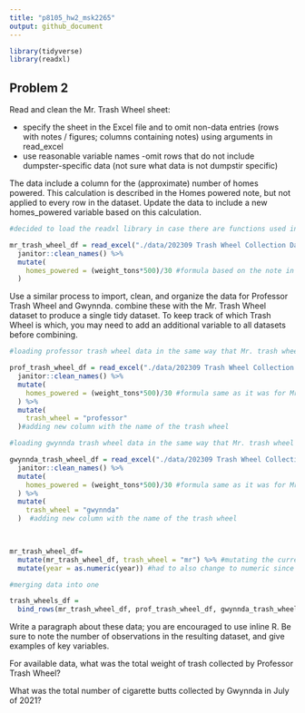 ```yaml
---
title: "p8105_hw2_msk2265"
output: github_document
---
```

```r
library(tidyverse)
library(readxl)
```

## Problem 2


Read and clean the Mr. Trash Wheel sheet:

- specify the sheet in the Excel file and to omit non-data entries (rows with notes / figures; columns containing notes) using arguments in read_excel
- use reasonable variable names
-omit rows that do not include dumpster-specific data (not sure what data is not dumpstir specific)

 The data include a column for the (approximate) number of homes powered. This calculation is described in the Homes powered note, but not applied to every row in the dataset. Update the data to include a new homes_powered variable based on this calculation.
 
```r
#decided to load the readxl library in case there are functions used in the background other than jusr readxl

mr_trash_wheel_df = read_excel("./data/202309 Trash Wheel Collection Data.xlsx", sheet = "Mr. Trash Wheel", range = "A2:N586") %>% 
  janitor::clean_names() %>% 
  mutate( 
    homes_powered = (weight_tons*500)/30 #formula based on the note in the excel spreadsheet: Homes Powered - Each ton of trash equates to on average 500 kilowatts of electricity.  An average household will use 30 kilowatts per day.
  )
```


Use a similar process to import, clean, and organize the data for Professor Trash Wheel and Gwynnda. combine these with the Mr. Trash Wheel dataset to produce a single tidy dataset. To keep track of which Trash Wheel is which, you may need to add an additional variable to all datasets before combining.

```r
#loading professor trash wheel data in the same way that Mr. trash wheel was loaded

prof_trash_wheel_df = read_excel("./data/202309 Trash Wheel Collection Data.xlsx", sheet = "Professor Trash Wheel", range = "A2:M108") %>% 
  janitor::clean_names() %>% 
  mutate( 
    homes_powered = (weight_tons*500)/30 #formula same as it was for Mr. trash wheel
  ) %>% 
  mutate(
    trash_wheel = "professor"
  )#adding new column with the name of the trash wheel 

#loading gwynnda trash wheel data in the same way that Mr. trash wheel was loaded

gwynnda_trash_wheel_df = read_excel("./data/202309 Trash Wheel Collection Data.xlsx", sheet = "Gwynnda Trash Wheel", range = "A2:L157") %>% 
  janitor::clean_names() %>% 
  mutate( 
    homes_powered = (weight_tons*500)/30 #formula same as it was for Mr. trash wheel
  ) %>% 
  mutate(
    trash_wheel = "gwynnda"
  )  #adding new column with the name of the trash wheel 
  


mr_trash_wheel_df=
  mutate(mr_trash_wheel_df, trash_wheel = "mr") %>% #mutating the current Mr. trash wheel dataframe. this could be done when loading the date, but I decided to do it here because the first part of this problem does not involve adding this variable.
  mutate(year = as.numeric(year)) #had to also change to numeric since the other datasets were stored as numeric, so they could only merge if they were the same type of variable

#merging data into one

trash_wheels_df = 
  bind_rows(mr_trash_wheel_df, prof_trash_wheel_df, gwynnda_trash_wheel_df)


```

Write a paragraph about these data; you are encouraged to use inline R. Be sure to note the number of observations in the resulting dataset, and give examples of key variables. 

For available data, what was the total weight of trash collected by Professor Trash Wheel? 

What was the total number of cigarette butts collected by Gwynnda in July of 2021?


